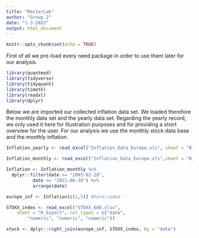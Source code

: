 ```yaml
---
title: "MasterLab"
author: "Group 2"
date: "1-3-2022"
output: html_document
---
```


```r
knitr::opts_chunk$set(echo = TRUE)
```

First of all we pre-load every need package in order to use them later for our analysis.
```r
library(quantmod)
library(tidyverse)
library(tidyquant)
library(timetk)
library(readxl)
library(dplyr)
```

Below we are imported our collected inflation data set. We loaded therefore the monthly data set and the yearly data set. Regarding the yearly record, we only used it here for illustration purposes and for providing a short overview for the user. For our analysis we use the monthly stock data base and the monthly inflation. 

```r
Inflation_yearly <- read_excel("Inflation_Data_Europe.xls", sheet = "R_Export_yearly", col_types = c("date","numeric", "numeric", "numeric","numeric", "numeric", "numeric","numeric", "numeric", "numeric","numeric", "numeric", "numeric", "numeric", "numeric", "numeric", "numeric", "numeric", "numeric","numeric", "numeric", "numeric", "numeric", "numeric", "numeric","numeric", "numeric", "numeric", "numeric", "numeric", "numeric", "numeric", "numeric", "numeric", "numeric", "numeric", "numeric","numeric", "numeric"))

Inflation_monthly <- read_excel("Inflation_Data_Europe.xls",sheet = "R_Export_monthly", col_types = c("date", "numeric", "numeric", "numeric","numeric", "numeric", "numeric", "numeric", "numeric", "numeric","numeric", "numeric", "numeric","numeric", "numeric", "numeric", "numeric", "numeric", "numeric","numeric", "numeric", "numeric","numeric", "numeric", "numeric","numeric", "numeric", "numeric"))

Inflation <- Inflation_monthly %>%
  dplyr::filter(date >= "2003-02-28",
          date <= "2021-06-30") %>%
          arrange(date)

europe_inf <- Inflation[c(1,5)] #hard-coded

STOXX_index <- read_excel("STOXX_600.xlsx", 
    sheet = "R_Export", col_types = c("date", 
        "numeric", "numeric", "numeric"))

stock <- dplyr::right_join(europe_inf, STOXX_index, by = "date")
```











